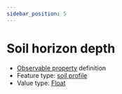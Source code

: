 ```yaml
---
sidebar_position: 5
---
```



# Soil horizon depth

- [Observable property](/viewers/dawe-vocabs?uri=https://linked.data.gov.au/def/nrm/c0b5ae33-438d-42ca-b78e-e384d139fe27) definition
- Feature type: [soil profile](http://linked.data.gov.au/def/tern-cv/80c39b95-0912-4267-bb66-2fa081683723)
- Value type: [Float](https://w3id.org/tern/ontologies/tern/Float)

<Example
  protocolModule="soil-subsite-sampling"
  observableProperty="https://linked.data.gov.au/def/nrm/c0b5ae33-438d-42ca-b78e-e384d139fe27"
/>
